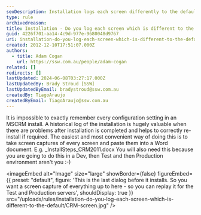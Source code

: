 ```yaml
---
seoDescription: Installation logs each screen differently to the default, ensuring a historical record of settings and configurations for easy recall during troubleshooting or re-installation.
type: rule
archivedreason:
title: Installation - Do you log each screen which is different to the default?
guid: 4226f701-aa14-4c9d-977e-9680048d9767
uri: installation-do-you-log-each-screen-which-is-different-to-the-default
created: 2012-12-10T17:51:07.000Z
authors:
  - title: Adam Cogan
    url: https://ssw.com.au/people/adam-cogan
related: []
redirects: []
lastUpdated: 2024-06-08T03:27:17.000Z
lastUpdatedBy: Brady Stroud [SSW]
lastUpdatedByEmail: bradystroud@ssw.com.au
createdBy: TiagoAraujo
createdByEmail: TiagoAraujo@ssw.com.au
---
```


It is impossible to exactly remember every configuration setting in an MSCRM install. A historical log of the installation is hugely valuable when there are problems after installation is completed and helps to correctly re-install if required. The easiest and most convenient way of doing this is to take screen captures of every screen and paste them into a Word document. E.g. \_InstallSteps_CRM2011.docx
You will also need this because you are going to do this in a Dev, then Test and then Production environment aren't you :-)


<imageEmbed
  alt="Image"
  size="large"
  showBorder={false}
  figureEmbed={{
    preset: "default",
    figure: 'This is the last dialog before it installs. So you want a screen capture of everything up to here - so you can replay it for the Test and Production servers',
    shouldDisplay: true
  }}
  src="/uploads/rules/installation-do-you-log-each-screen-which-is-different-to-the-default/CRM-screen.jpg"
/>
